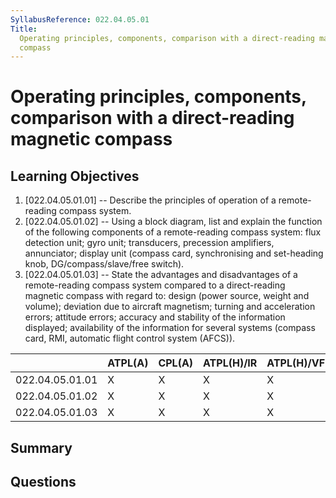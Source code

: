 ```yaml
---
SyllabusReference: 022.04.05.01
Title:
  Operating principles, components, comparison with a direct-reading magnetic
  compass
---
```


# Operating principles, components, comparison with a direct-reading magnetic compass

## Learning Objectives

1. [022.04.05.01.01] -- Describe the principles of operation of a remote-reading
   compass system.
2. [022.04.05.01.02] -- Using a block diagram, list and explain the function of
   the following components of a remote-reading compass system: flux detection
   unit; gyro unit; transducers, precession amplifiers, annunciator; display
   unit (compass card, synchronising and set-heading knob, DG/compass/slave/free
   switch).
3. [022.04.05.01.03] -- State the advantages and disadvantages of a
   remote-reading compass system compared to a direct-reading magnetic compass
   with regard to: design (power source, weight and volume); deviation due to
   aircraft magnetism; turning and acceleration errors; attitude errors;
   accuracy and stability of the information displayed; availability of the
   information for several systems (compass card, RMI, automatic flight control
   system (AFCS)).

|                 | ATPL(A) | CPL(A) | ATPL(H)/IR | ATPL(H)/VFR | CPL(H) | IR  | CBIR(A) |
| --------------- | ------- | ------ | ---------- | ----------- | ------ | --- | ------- |
| 022.04.05.01.01 | X       | X      | X          | X           | X      | X   | X       |
| 022.04.05.01.02 | X       | X      | X          | X           | X      | X   | X       |
| 022.04.05.01.03 | X       | X      | X          | X           | X      | X   |         |

## Summary

## Questions
